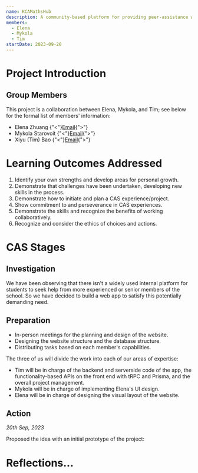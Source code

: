```yaml
---
name: KCAMathsHub
description: A community-based platform for providing peer-assistance with Math school work and questions; currently available internally at KCA.
members:
  - Elena
  - Mykola
  - Tim
startDate: 2023-09-20
---
```


# Project Introduction

## Group Members

This project is a collaboration between Elena, Mykola, and Tim; see below for the formal list of members' information:

- Elena Zhuang {"<"}[Email](elena.zhu@kcpupils.org){">"}
- Mykola Starovoit {"<"}[Email](mykola.sta@kcpupils.org){">"}
- Xiyu (Tim) Bao {"<"}[Email](tim.bao@kcpupils.org){">"}

# Learning Outcomes Addressed

1. Identify your own strengths and develop areas for personal growth.
2. Demonstrate that challenges have been undertaken, developing new skills in the process.
3. Demonstrate how to initiate and plan a CAS experience/project.
4. Show commitment to and perseverance in CAS experiences.
5. Demonstrate the skills and recognize the benefits of working collaboratively.
6. Recognize and consider the ethics of choices and actions.

# CAS Stages

## Investigation

We have been observing that there isn't a widely used internal platform for students to seek help from more experienced or senior members of the school. So we have decided to build a web app to satisfy this potentially demanding need.

## Preparation

- In-person meetings for the planning and design of the website.
- Designing the website structure and the database structure.
- Distributing tasks based on each member's capabilities.

The three of us will divide the work into each of our areas of expertise:

- Tim will be in charge of the backend and serverside code of the app, the functionality-based APIs on the front end with tRPC and Prisma, and the overall project management.
- Mykola will be in charge of implementing Elena's UI design.
- Elena will be in charge of designing the visual layout of the website.

## Action

_20th Sep, 2023_

Proposed the idea with an initial prototype of the project:

<SizedImage
  alt="Prep"
  src="https://raw.githubusercontent.com/timthedev07/my-website/dev/assets/cas-evidence/KCAMathsHub/v1.0%20Prototype.jpg"
  width="864"
  height="1152"
/>

# Reflections...
